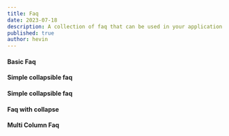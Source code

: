 ```yaml
---
title: Faq
date: 2023-07-18
description: A collection of faq that can be used in your application
published: true
author: hevin
---
```


#### Basic Faq

<ComponentPreview name="faq-one" />

#### Simple collapsible faq


<ComponentPreview name="faq-five" />

#### Simple collapsible faq

<ComponentPreview name="faq-three" />

#### Faq with collapse

<ComponentPreview name="faq-two" />

#### Multi Column Faq

<ComponentPreview name="faq-four" />
